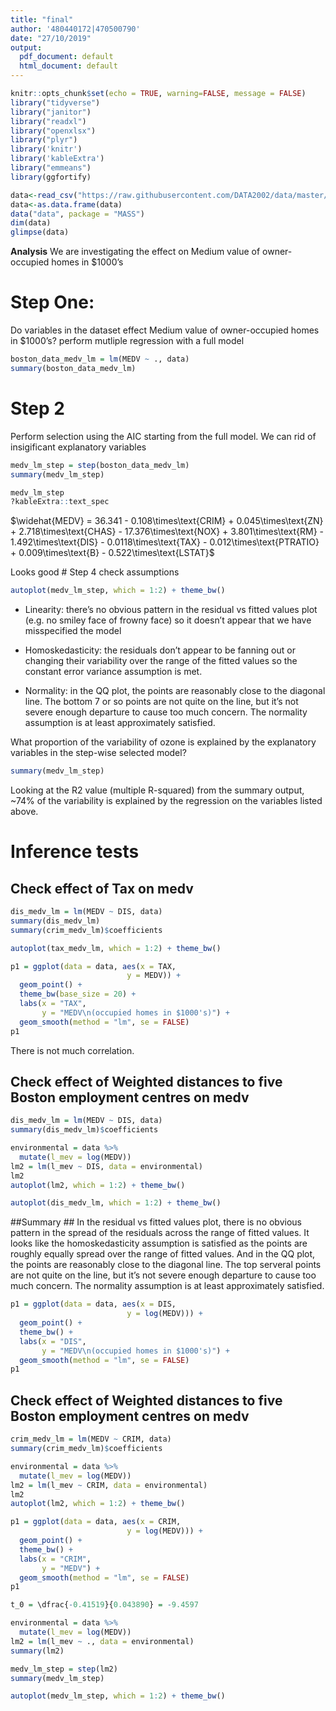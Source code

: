 ```yaml
---
title: "final"
author: '480440172|470500790'
date: "27/10/2019"
output:
  pdf_document: default
  html_document: default
---
```


```r
knitr::opts_chunk$set(echo = TRUE, warning=FALSE, message = FALSE)
library("tidyverse")
library("janitor")
library("readxl")
library("openxlsx")
library("plyr")
library('knitr')
library('kableExtra')
library("emmeans")
library(ggfortify)
```

```r
data<-read_csv("https://raw.githubusercontent.com/DATA2002/data/master/boston.csv",na="NA")
data<-as.data.frame(data)
data("data", package = "MASS")
dim(data)
glimpse(data)
```



**Analysis**
We are investigating the effect on Medium value of owner-occupied homes in $1000's


# Step One:
Do variables in the dataset effect Medium value of owner-occupied homes in $1000's?
perform mutliple regression with a full model
```r
boston_data_medv_lm = lm(MEDV ~ ., data)
summary(boston_data_medv_lm)
```

# Step 2
Perform selection using the AIC starting from the full model.
We can rid of insigificant explanatory variables

```r
medv_lm_step = step(boston_data_medv_lm)
summary(medv_lm_step)
```
```r
medv_lm_step
?kableExtra::text_spec
```


$\widehat{MEDV} = 36.341 - 0.108\times\text{CRIM} + 0.045\times\text{ZN} + 2.718\times\text{CHAS} - 17.376\times\text{NOX} + 3.801\times\text{RM} - 1.492\times\text{DIS} - 0.0118\times\text{TAX} - 0.012\times\text{PTRATIO} + 0.009\times\text{B} -  0.522\times\text{LSTAT}$

Looks good
# Step 4 check assumptions

```r
autoplot(medv_lm_step, which = 1:2) + theme_bw()
```

- Linearity: there’s no obvious pattern in the residual vs fitted values plot (e.g. no smiley face of frowny face) so it doesn’t appear that we have misspecified the model


- Homoskedasticity: the residuals don’t appear to be fanning out or changing their variability over the range of the fitted values so the constant error variance assumption is met.

- Normality: in the QQ plot, the points are reasonably close to the diagonal line. The bottom 7 or so points are not quite on the line, but it’s not severe enough departure to cause too much concern. The normality assumption is at least approximately satisfied.


What proportion of the variability of ozone is explained by the explanatory variables in the step-wise selected model?


```r
summary(medv_lm_step)
```

Looking at the R2 value (multiple R-squared) from the summary output, ~74% of the variability is explained by the regression on the variables listed above.



# Inference tests

## Check effect of Tax on medv

```r
dis_medv_lm = lm(MEDV ~ DIS, data)
summary(dis_medv_lm)
summary(crim_medv_lm)$coefficients

```
```r
autoplot(tax_medv_lm, which = 1:2) + theme_bw()
```

```r
p1 = ggplot(data = data, aes(x = TAX,
                          y = MEDV)) + 
  geom_point() + 
  theme_bw(base_size = 20) + 
  labs(x = "TAX",
       y = "MEDV\n(occupied homes in $1000's)") +
  geom_smooth(method = "lm", se = FALSE)
p1
```

There is not much correlation.

## Check effect of Weighted distances to five Boston employment centres on medv

```r
dis_medv_lm = lm(MEDV ~ DIS, data)
summary(dis_medv_lm)$coefficients

environmental = data %>% 
  mutate(l_mev = log(MEDV))
lm2 = lm(l_mev ~ DIS, data = environmental)
lm2
autoplot(lm2, which = 1:2) + theme_bw()
```

```r
autoplot(dis_medv_lm, which = 1:2) + theme_bw()
```
##Summary ##
In the residual vs fitted values plot, there is no obvious pattern in the spread of the residuals across the range of fitted values. It looks like the homoskedasticity assumption is satisfied as the points are roughly equally spread over the range of fitted values.
And in the QQ plot, the points are reasonably close to the diagonal line. The top serveral points are not quite on the line, but it’s not severe enough departure to cause too much concern. The normality assumption is at least approximately satisfied.
```r
p1 = ggplot(data = data, aes(x = DIS,
                          y = log(MEDV))) + 
  geom_point() + 
  theme_bw() + 
  labs(x = "DIS",
       y = "MEDV\n(occupied homes in $1000's)") +
  geom_smooth(method = "lm", se = FALSE)
p1
```


## Check effect of Weighted distances to five Boston employment centres on medv

```r
crim_medv_lm = lm(MEDV ~ CRIM, data)
summary(crim_medv_lm)$coefficients

environmental = data %>% 
  mutate(l_mev = log(MEDV))
lm2 = lm(l_mev ~ CRIM, data = environmental)
lm2
autoplot(lm2, which = 1:2) + theme_bw()

p1 = ggplot(data = data, aes(x = CRIM,
                          y = log(MEDV))) + 
  geom_point() + 
  theme_bw() + 
  labs(x = "CRIM",
       y = "MEDV") +
  geom_smooth(method = "lm", se = FALSE)
p1

t_0 = \dfrac{-0.41519}{0.043890} = -9.4597
```


```r
environmental = data %>% 
  mutate(l_mev = log(MEDV))
lm2 = lm(l_mev ~ ., data = environmental)
summary(lm2)

medv_lm_step = step(lm2)
summary(medv_lm_step)
```
```r
autoplot(medv_lm_step, which = 1:2) + theme_bw()
```